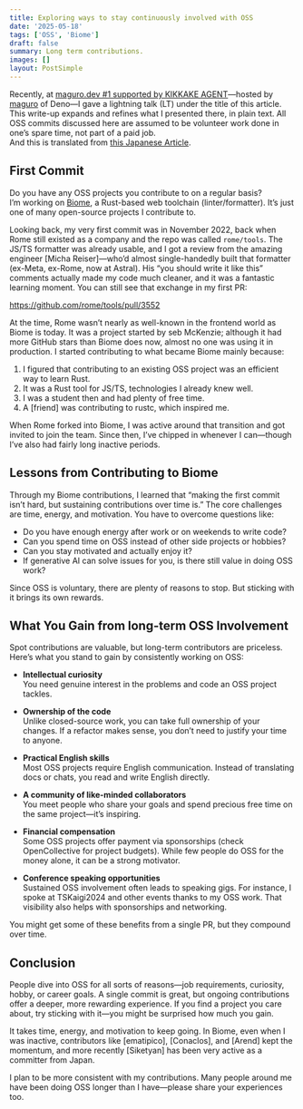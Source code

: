 ```yaml
---
title: Exploring ways to stay continuously involved with OSS
date: '2025-05-18'
tags: ['OSS', 'Biome']
draft: false
summary: Long term contributions.
images: []
layout: PostSimple
---
```


Recently, at [maguro.dev #1 supported by KIKKAKE AGENT](https://maguro-dev.connpass.com/event/352415/)—hosted by [maguro](https://x.com/yusuktan) of Deno—I gave a lightning talk (LT) under the title of this article.  
This write-up expands and refines what I presented there, in plain text. All OSS commits discussed here are assumed to be volunteer work done in one’s spare time, not part of a paid job.  
And this is translated from [this Japanese Article](https://zenn.dev/kirohi/articles/8177525b4e8ea0).

## First Commit

Do you have any OSS projects you contribute to on a regular basis?  
I’m working on [Biome](https://github.com/biomejs/biome), a Rust-based web toolchain (linter/formatter). It’s just one of many open-source projects I contribute to.

Looking back, my very first commit was in November 2022, back when Rome still existed as a company and the repo was called `rome/tools`. The JS/TS formatter was already usable, and I got a review from the amazing engineer [Micha Reiser]—who’d almost single-handedly built that formatter (ex-Meta, ex-Rome, now at Astral). His “you should write it like this” comments actually made my code much cleaner, and it was a fantastic learning moment. You can still see that exchange in my first PR:

https://github.com/rome/tools/pull/3552

At the time, Rome wasn’t nearly as well-known in the frontend world as Biome is today. It was a project started by seb McKenzie; although it had more GitHub stars than Biome does now, almost no one was using it in production. I started contributing to what became Biome mainly because:

1. I figured that contributing to an existing OSS project was an efficient way to learn Rust.  
2. It was a Rust tool for JS/TS, technologies I already knew well.  
3. I was a student then and had plenty of free time.  
4. A [friend] was contributing to rustc, which inspired me.

When Rome forked into Biome, I was active around that transition and got invited to join the team. Since then, I’ve chipped in whenever I can—though I’ve also had fairly long inactive periods.

## Lessons from Contributing to Biome

Through my Biome contributions, I learned that “making the first commit isn’t hard, but sustaining contributions over time is.” The core challenges are time, energy, and motivation. You have to overcome questions like:

- Do you have enough energy after work or on weekends to write code?  
- Can you spend time on OSS instead of other side projects or hobbies?  
- Can you stay motivated and actually enjoy it?  
- If generative AI can solve issues for you, is there still value in doing OSS work?

Since OSS is voluntary, there are plenty of reasons to stop. But sticking with it brings its own rewards.

## What You Gain from long-term OSS Involvement

Spot contributions are valuable, but long-term contributors are priceless. Here’s what you stand to gain by consistently working on OSS:

- **Intellectual curiosity**  
  You need genuine interest in the problems and code an OSS project tackles.  

- **Ownership of the code**  
  Unlike closed-source work, you can take full ownership of your changes. If a refactor makes sense, you don’t need to justify your time to anyone.  

- **Practical English skills**  
  Most OSS projects require English communication. Instead of translating docs or chats, you read and write English directly.  

- **A community of like-minded collaborators**  
  You meet people who share your goals and spend precious free time on the same project—it’s inspiring.  

- **Financial compensation**  
  Some OSS projects offer payment via sponsorships (check OpenCollective for project budgets). While few people do OSS for the money alone, it can be a strong motivator.  

- **Conference speaking opportunities**  
  Sustained OSS involvement often leads to speaking gigs. For instance, I spoke at TSKaigi2024 and other events thanks to my OSS work. That visibility also helps with sponsorships and networking.

You might get some of these benefits from a single PR, but they compound over time.

## Conclusion

People dive into OSS for all sorts of reasons—job requirements, curiosity, hobby, or career goals. A single commit is great, but ongoing contributions offer a deeper, more rewarding experience. If you find a project you care about, try sticking with it—you might be surprised how much you gain.

It takes time, energy, and motivation to keep going. In Biome, even when I was inactive, contributors like [ematipico], [Conaclos], and [Arend] kept the momentum, and more recently [Siketyan] has been very active as a committer from Japan.

I plan to be more consistent with my contributions. Many people around me have been doing OSS longer than I have—please share your experiences too.

